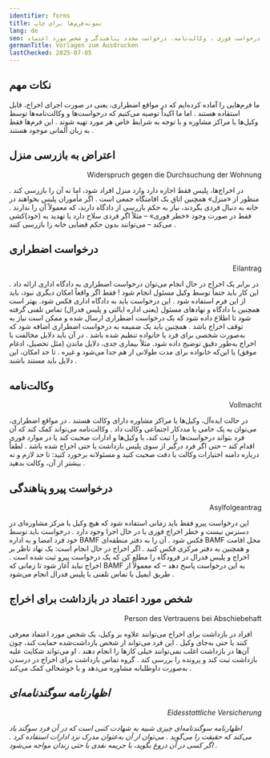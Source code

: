 ```yaml
---
identifier: forms
title: نمونه‌فرم‌ها برای چاپ
lang: de
seo: قالب‌های آماده برای مواقع اضطراری در صورت خطر اخراج در زاکسن – اعتراض ، درخواست فوری ، وکالت‌نامه، درخواست مجدد پناهندگی و شخص مورد اعتماد
germanTitle: Vorlagen zum Ausdrucken
lastChecked: 2025-07-05
---
```


## نکات مهم

ما فرم‌هایی را آماده کرده‌ایم که در مواقع اضطراری، یعنی در صورت اجرای اخراج، قابل استفاده هستند
.
اما ما اکیداً توصیه می‌کنیم که درخواست‌ها و وکالت‌نامه‌ها توسط وکیل‌ها یا <InternalShortLink identifier="contacts">مراکز مشاوره</InternalShortLink> و با توجه به شرایط خاص هر مورد تهیه شوند
.
این فرم‌ها فقط به زبان آلمانی موجود هستند
.

## اعتراض به بازرسی منزل
<p align="right">Widerspruch gegen die Durchsuchung der Wohnung</p>

<ExternalShortLink identifier="form_search"/>

در اخراج‌ها، پلیس فقط اجازه دارد وارد منزل افراد شود، اما نه آن را بازرسی کند
.
منظور از «منزل» همچنین اتاق یک اقامتگاه جمعی است
.
اگر مأموران پلیس بخواهند در خانه به دنبال فردی بگردند، نیاز به حکم بازرسی از دادگاه دارند، که معمولاً آن را ندارند
.
فقط در صورت وجود «خطر فوری» – مثلاً اگر فردی سلاح دارد یا تهدید به (خود)کشی می‌کند – می‌توانند بدون حکم قضایی خانه را بازرسی کنند
.

## درخواست اضطراری
<p align="right">Eilantrag</p>

<ExternalShortLink identifier="form_eilantrag"/>

در برابر یک اخراج در حال انجام می‌توان درخواست اضطراری به دادگاه اداری ارائه داد
.
این کار باید حتماً توسط وکیل مسئول انجام شود
!
فقط اگر واقعاً امکان دیگری نبود، باید از این فرم استفاده شود
.
این درخواست باید به دادگاه اداری فکس شود. بهتر است همچنین با دادگاه و نهادهای مسئول (یعنی اداره ایالتی و پلیس فدرال) تماس تلفنی گرفته شود تا اطلاع داده شود که یک درخواست اضطراری ارسال شده و ممکن است نیاز به توقف اخراج باشد
.
همچنین باید یک ضمیمه به درخواست اضطراری اضافه شود که به‌صورت شخصی برای فرد یا خانواده تنظیم شده باشد
.
در آن باید دلایل مخالفت با اخراج به‌طور دقیق توضیح داده شود. مثلاً بیماری جدی، دلایل ماندن (مثل تحصیل، ادغام موفق) یا این‌که خانواده برای مدت طولانی از هم جدا می‌شود و غیره
.
تا حد امکان، این دلایل باید مستند باشند
.

## وکالت‌نامه
<p align="right">Vollmacht</p>

<ExternalShortLink identifier="form_vollmacht"/>

در حالت ایده‌آل، وکیل‌ها یا مراکز مشاوره دارای وکالت هستند
.
در مواقع اضطراری، می‌توان به یک حامی یا مددکار اجتماعی وکالت داد
.
وکالت‌نامه می‌تواند کمک کند که آن فرد بتواند درخواست‌ها را ثبت کند، با وکیل‌ها و ادارات صحبت کند یا در موارد فوری اقدام کند – حتی اگر فرد درگیر از سوی پلیس بازداشت یا حتی اخراج شده باشد
.
لطفاً درباره دامنه اختیارات وکالت با دقت صحبت کنید و مسئولانه برخورد کنید: تا حد لازم و نه بیشتر از آن، وکالت بدهید
.

## درخواست پیرو پناهندگی
<p align="right">Asylfolgeantrag</p>

<ExternalShortLink identifier="form_followup"/>

این درخواست پیرو فقط باید زمانی استفاده شود که هیچ وکیل یا مرکز مشاوره‌ای در دسترس نیست و خطر اخراج فوری یا در حال اجرا وجود دارد
.
درخواست باید توسط خود فرد امضا و به اداره BAMF فکس شود
.
آن را به دفتر منطقه‌ای BAMF محل اقامت و همچنین به دفتر مرکزی فکس کنید
.
اگر اخراج در حال انجام است: یک نهاد ناظر بر اخراج و پلیس فدرال در فرودگاه را مطلع کن که یک درخواست پیرو ثبت شده است
.
اخراج نباید آغاز شود تا زمانی که BAMF به این درخواست پاسخ دهد – که معمولاً از طریق ایمیل یا تماس تلفنی با پلیس فدرال انجام می‌شود
.

## شخص مورد اعتماد در بازداشت برای اخراج
<p align="right">Person des Vertrauens bei Abschiebehaft</p>

<ExternalShortLink identifier="form_detention"/>

افراد در بازداشت برای اخراج می‌توانند علاوه بر وکیل، یک شخص مورد اعتماد معرفی کنند یا حتی به‌جای وکیل
.
این فرد می‌تواند از شخص بازداشت‌شده حمایت کند، چون آن‌ها در بازداشت اغلب نمی‌توانند خیلی کارها را انجام دهند
.
او می‌تواند شکایت علیه بازداشت ثبت کند و پرونده را بررسی کند
.
گروه تماس بازداشت برای اخراج در درسدن به‌صورت داوطلبانه مشاوره می‌دهد و با خوشحالی کمک می‌کند
.
<Address identifier="abschiebehaftkontaktgruppe" />

## اظهارنامه سوگندنامه‌ای

<ExternalShortLink identifier="form_affidavit"/>
<p align="right">Eidesstattliche Versicherung</p>

اظهارنامه سوگندنامه‌ای چیزی شبیه به شهادت کتبی است که در آن فرد سوگند یاد می‌کند که حقیقت را می‌گوید
.
می‌توان از آن به‌عنوان مدرک نزد ادارات استفاده کرد
.
اگر کسی در آن دروغ بگوید، با جریمه نقدی یا حتی زندان مواجه می‌شود
.
